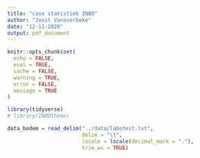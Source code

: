 ```yaml
---
title: "case statistiek INBO"
author: "Joost Vanoverbeke"
date: "12-11-2020"
output: pdf_document
---
```


```r

knitr::opts_chunk$set(
  echo = FALSE, 
  eval = TRUE,
  cache = FALSE,
  warning = TRUE,
  error = FALSE,
  message = TRUE
)

library(tidyverse)
# library(INBOtheme)

```


```r

data_bodem = read_delim("../data/labotest.txt",
                        delim = "\t",
                        locale = locale(decimal_mark = "."),
                        trim_ws = TRUE)

```

